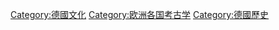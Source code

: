 {{Commonscat|Archaeology in Germany}}

[[Category:德國文化|Category:德國文化]]
[[Category:欧洲各国考古学|Category:欧洲各国考古学]]
[[Category:德國歷史|Category:德國歷史]]
